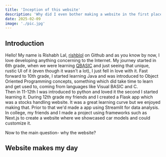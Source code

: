 ```yaml
---
title: 'Inception of this website'
description: 'Why did I even bother making a website in the first place?'
date: 2025-02-09
image: './pic.jpg'
---
```


## Introduction

Hello! My name is Rishabh Lal, [rishblol](https://github.com/Rishblol) on Github and as you know by now, I love developing anything concerning to the Internet.
My journey started in 6th grade, when we were learning [QBASIC](https://www.qbasic.net/) and just seeing that unique, rustic UI of it (even though it wasn't a lot), I just fell in love with it.
Fast forward to 10th grade, I started learning Java and was introduced to Object Oriented Programming concepts, something which did take time to learn and get used to, coming from languages like Visual BASIC and C.\
Then in 11-12th I was introduced to python and loved it the second I started learning it. During 12th grade my friends and I created a Flask app which was a stocks handling website. It was a great learning curve but we enjoyed making that. Prior to that we'd made a app using Streamlit for data analysis.
In college, my friends and I made a project using frameworks such as Next.js to create a website where we showcased car models and could customize it.

Now to the main question- why the website?

## Website makes my day